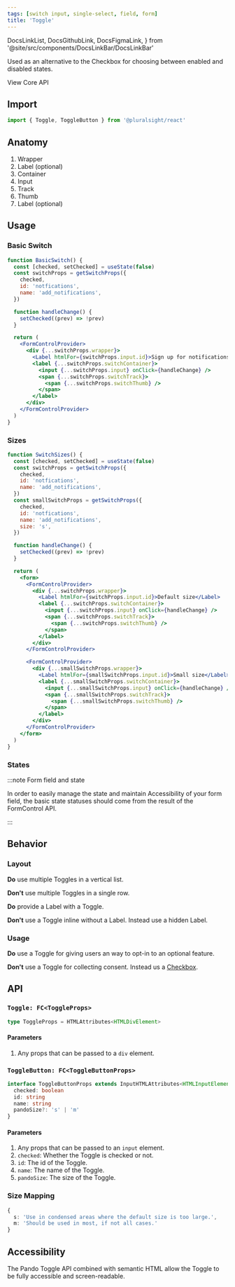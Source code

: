 ```yaml
---
tags: [switch input, single-select, field, form]
title: 'Toggle'
---
```


  DocsLinkList,
  DocsGithubLink,
  DocsFigmaLink,
} from '@site/src/components/DocsLinkBar/DocsLinkBar'

<p className="size-xxl">
  Used as an alternative to the Checkbox for choosing between enabled and
  disabled states.
</p>

<DocsLinkList>
  <DocsGithubLink href="https://github.com/pluralsight/pando/tree/main/packages/react/src/components/Toggle.tsx" />
  <DocsGithubLink href="https://github.com/pluralsight/pando/tree/main/packages/headless-styles/src/components/Switch/switchCSS.ts">
    View Core API
  </DocsGithubLink>
  <DocsFigmaLink href="https://www.figma.com/file/ZmH4XsZS5WnKeo28ylM5x1/Pando-UI-kit-(Web)?node-id=1214%3A50560&t=YLA3FBYLefNvfeuf-0" />
</DocsLinkList>

## Import

```javascript
import { Toggle, ToggleButton } from '@pluralsight/react'
```

## Anatomy

1. Wrapper
2. Label (optional)
3. Container
4. Input
5. Track
6. Thumb
7. Label (optional)

## Usage

### Basic Switch

```jsx live
function BasicSwitch() {
  const [checked, setChecked] = useState(false)
  const switchProps = getSwitchProps({
    checked,
    id: 'notfications',
    name: 'add_notifications',
  })

  function handleChange() {
    setChecked((prev) => !prev)
  }

  return (
    <FormControlProvider>
      <div {...switchProps.wrapper}>
        <Label htmlFor={switchProps.input.id}>Sign up for notifications</Label>
        <label {...switchProps.switchContainer}>
          <input {...switchProps.input} onClick={handleChange} />
          <span {...switchProps.switchTrack}>
            <span {...switchProps.switchThumb} />
          </span>
        </label>
      </div>
    </FormControlProvider>
  )
}
```

### Sizes

```jsx live
function SwitchSizes() {
  const [checked, setChecked] = useState(false)
  const switchProps = getSwitchProps({
    checked,
    id: 'notfications',
    name: 'add_notifications',
  })
  const smallSwitchProps = getSwitchProps({
    checked,
    id: 'notfications',
    name: 'add_notifications',
    size: 's',
  })

  function handleChange() {
    setChecked((prev) => !prev)
  }

  return (
    <form>
      <FormControlProvider>
        <div {...switchProps.wrapper}>
          <Label htmlFor={switchProps.input.id}>Default size</Label>
          <label {...switchProps.switchContainer}>
            <input {...switchProps.input} onClick={handleChange} />
            <span {...switchProps.switchTrack}>
              <span {...switchProps.switchThumb} />
            </span>
          </label>
        </div>
      </FormControlProvider>

      <FormControlProvider>
        <div {...smallSwitchProps.wrapper}>
          <Label htmlFor={smallSwitchProps.input.id}>Small size</Label>
          <label {...smallSwitchProps.switchContainer}>
            <input {...smallSwitchProps.input} onClick={handleChange} />
            <span {...smallSwitchProps.switchTrack}>
              <span {...smallSwitchProps.switchThumb} />
            </span>
          </label>
        </div>
      </FormControlProvider>
    </form>
  )
}
```

### States

<SwitchStates />

:::note Form field and state

In order to easily manage the state and maintain Accessibility of your form field, the basic state statuses should come from the result of the FormControl API.

:::

## Behavior

### Layout

**Do** use multiple Toggles in a vertical list.

**Don't** use multiple Toggles in a single row.

**Do** provide a Label with a Toggle.

**Don't** use a Toggle inline without a Label. Instead use a hidden Label.

### Usage

**Do** use a Toggle for giving users an way to opt-in to an optional feature.

**Don't** use a Toggle for collecting consent. Instead us a [Checkbox](./checkbox.mdx).

## API

### `Toggle: FC<ToggleProps>`

```typescript
type ToggleProps = HTMLAttributes<HTMLDivElement>
```

#### Parameters

1. Any props that can be passed to a `div` element.

### `ToggleButton: FC<ToggleButtonProps>`

```typescript
interface ToggleButtonProps extends InputHTMLAttributes<HTMLInputElement> {
  checked: boolean
  id: string
  name: string
  pandoSize?: 's' | 'm'
}
```

#### Parameters

1. Any props that can be passed to an `input` element.
2. `checked`: Whether the Toggle is checked or not.
3. `id`: The id of the Toggle.
4. `name`: The name of the Toggle.
5. `pandoSize`: The size of the Toggle.

### Size Mapping

```typescript title="Toggle size rules."
{
  s: 'Use in condensed areas where the default size is too large.',
  m: 'Should be used in most, if not all cases.'
}
```

## Accessibility

The Pando Toggle API combined with semantic HTML allow the Toggle to be fully accessible and screen-readable.
